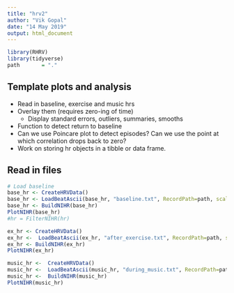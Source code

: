 ```yaml
---
title: "hrv2"
author: "Vik Gopal"
date: "14 May 2019"
output: html_document
---
```


```r
library(RHRV)
library(tidyverse)
path       = "."
```

## Template plots and analysis

* Read in baseline, exercise and music hrs
* Overlay them (requires zero-ing of time)
    * Display standard errors, outliers, summaries, smooths
* Function to detect return to baseline
* Can we use Poincare plot to detect episodes? Can we use the point at which
correlation drops back to zero?
* Work on storing hr objects in a tibble or data frame.

## Read in files

```r
# Load baseline
base_hr <- CreateHRVData()
base_hr <- LoadBeatAscii(base_hr, "baseline.txt", RecordPath=path, scale=0.001)
base_hr <- BuildNIHR(base_hr)
PlotNIHR(base_hr)
#hr = FilterNIHR(hr)

ex_hr <- CreateHRVData()
ex_hr <-  LoadBeatAscii(ex_hr, "after_exercise.txt", RecordPath=path, scale=0.001)
ex_hr <- BuildNIHR(ex_hr)
PlotNIHR(ex_hr)

music_hr <-  CreateHRVData()
music_hr <-  LoadBeatAscii(music_hr, "during_music.txt", RecordPath=path, scale=0.001)
music_hr <-  BuildNIHR(music_hr)
PlotNIHR(music_hr)
```

